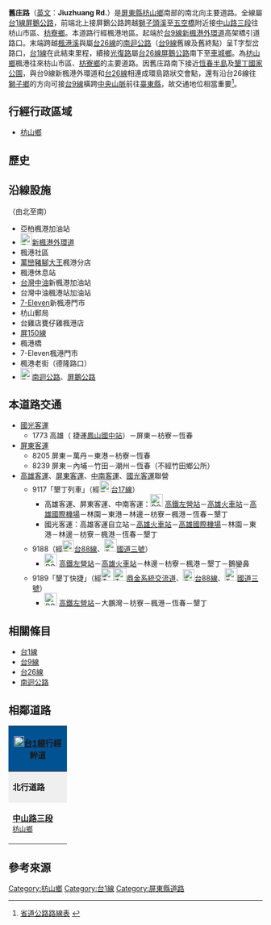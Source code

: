 {{refimprove|time=2014-05-04}}
'''舊庄路'''（[[英文|英文]]：'''Jiuzhuang Rd.'''）是[[屏東縣|屏東縣]][[枋山鄉|枋山鄉]]南部的南北向主要道路。全線屬[[台1線|台1線]][[屏鵝公路|屏鵝公路]]，前端北上接屏鵝公路跨越[[獅子頭溪|獅子頭溪]]至[[五空橋|五空橋]]附近接[[中山路_(枋山鄉)|中山路三段]]往枋山市區、[[枋寮鄉|枋寮鄉]]。本道路行經楓港地區。起端於[[台9線|台9線]][[台9線#南迴公路路段|新楓港外環道]]高架橋引道路口。末端跨越[[楓港溪|楓港溪]]與屬[[台26線|台26線]]的[[南迴公路|南迴公路]]（[[台9線|台9線]]舊線及舊終點）呈T字型岔路口，[[台1線|台1線]]在此結束里程，續接[[光復路_(枋山鄉)|光復路]]屬[[台26線|台26線]][[屏鵝公路|屏鵝公路]]南下至[[車城鄉_(台灣)|車城鄉]]。為[[枋山鄉|枋山鄉]]楓港往來枋山市區、[[枋寮鄉|枋寮鄉]]的主要道路。因舊庄路南下接近[[恆春半島|恆春半島]]及[[墾丁國家公園|墾丁國家公園]]，與台9線新楓港外環道和[[台26線|台26線]]相連成環島路狀交會點，還有沿台26線往[[獅子鄉_(台灣)|獅子鄉]]的方向可接[[台9線|台9線]]橫跨[[中央山脈|中央山脈]]前往[[臺東縣|臺東縣]]，故交通地位相當重要<ref>[http://www.thb.gov.tw/TM/WebPage.aspx?entry=23 省道公路路線表] {{webarchive|url=https://web.archive.org/web/20140709195516/http://www.thb.gov.tw/TM/WebPage.aspx?entry=23 |date=2014-07-09 }}</ref>。

== 行經行政區域 ==
* [[枋山鄉|枋山鄉]]

== 歷史 ==
{{expand section}}

== 沿線設施 ==
（由北至南）
* 亞柏楓港加油站
* [[File:TW_PHW9.svg|23px]][[台9線#南迴公路路段|新楓港外環道]]
* 楓港社區
* [[萬巒豬腳|萬巒豬腳大王]]楓港分店
* 楓港休息站
* [[台灣中油|台灣中油]]新楓港加油站
* 台灣中油楓港站加油站
* [[7-Eleven|7-Eleven]]新楓港門市
* 枋山郵局
* 台雞店甕仔雞楓港店
* [[屏東縣鄉道列表|屏150線]]
* 楓港橋
* 7-Eleven楓港門市
* 楓港老街（德隆路口）
* [[File:TW_PHW26.svg|23px]][[南迴公路|南迴公路]]、[[屏鵝公路|屏鵝公路]]

== 本道路交通 ==
* [[國光客運|國光客運]]
** 1773 高雄（<!-- 注释出：[[File:Kaohsiung_Metro_Logo(Logo_Only).svg|25px]] -->捷運[[鳳山國中站|鳳山國中站]]）－屏東－枋寮－恆春
* [[屏東客運|屏東客運]]
** 8205 屏東－萬丹－東港－枋寮－恆春
** 8239 屏東－內埔－竹田－潮州－恆春（不經竹田鄉公所）
* [[高雄客運|高雄客運]]、[[屏東客運|屏東客運]]、[[中南客運|中南客運]]、[[國光客運|國光客運]]聯營
** 9117「墾丁列車」（經[[File:TW_PHW17.svg|23px]][[台17線|台17線]]）
*** 高雄客運、屏東客運、中南客運：[[File:ROC_Taiwan_Railways_Administration_Logo.svg|25px]]<!-- 注释出：[[File:Kaohsiung_Metro_Logo(Logo_Only).svg|25px]] --><!-- 注释出：[[File:THSR_no_text.svg|32px]] -->[[新左營車站|高鐵左營站]]－[[高雄火車站|高雄火車站]]－[[高雄國際機場|高雄國際機場]]－林園－東港－林邊－枋寮－楓港－恆春－墾丁
*** 國光客運：高雄客運自立站－[[高雄火車站|高雄火車站]]－[[高雄國際機場|高雄國際機場]]－林園－東港－林邊－枋寮－楓港－恆春－墾丁
** 9188（經[[File:TW_PHW88.svg|23px]][[台88線|台88線]]、[[File:TWHW3.svg|25px]][[福爾摩沙高速公路|國道三號]]）
*** [[File:ROC_Taiwan_Railways_Administration_Logo.svg|25px]]<!-- 注释出：[[File:Kaohsiung_Metro_Logo(Logo_Only).svg|25px]] --><!-- 注释出：[[File:THSR_no_text.svg|32px]] -->[[新左營車站|高鐵左營站]]－[[高雄火車站|高雄火車站]]－林邊－枋寮－楓港－墾丁－鵝鑾鼻
** 9189「墾丁快捷」（經[[File:TWHW1.svg|25px]][[File:TWHW10.svg|25px]][[鼎金系統交流道|鼎金系統交流道]]、[[File:TW_PHW88.svg|23px]][[台88線|台88線]]、[[File:TWHW3.svg|25px]][[福爾摩沙高速公路|國道三號]]）
*** [[File:ROC_Taiwan_Railways_Administration_Logo.svg|25px]]<!-- 注释出：[[File:Kaohsiung_Metro_Logo(Logo_Only).svg|25px]] --><!-- 注释出：[[File:THSR_no_text.svg|32px]] -->[[新左營車站|高鐵左營站]]－大鵬灣－枋寮－楓港－恆春－墾丁

== 相關條目 ==
* [[台1線|台1線]]
* [[台9線|台9線]]
* [[台26線|台26線]]
* [[南迴公路|南迴公路]]

== 相鄰道路 ==
{|  class="toccolours" border="1" cellpadding="4" style="margin: 0 auto; border-collapse: collapse; text-align: center; white-space:nowrap;"
|-  
! colspan="5" style="background: #015293;" | '''[[File:TW_PHW1.svg|20px]][[台1線|台1線]]行經幹道'''
|-
| style="background: #efefef;" | '''北行道路'''
| colspan="3" style="background: #efefef;"   |'''[[屏東縣|屏東縣]]段'''
| style="background: #efefef;" | '''南行道路'''
|-
| style="width:100px; height:70px;"| '''[[中山路_(枋山鄉)|中山路三段]]'''<br /><small> [[枋山鄉|枋山鄉]]</small>
| width="1px" style="background: #015293;"|
| style="width:150px; height:70px" | '''舊庄路'''<br /><small>[[枋山鄉|枋山鄉]]</small>
| width="1px" style="background: #015293;"|
| style="width:100px; height:70px;" | ''終端''<br /><small>''（接台26線）''</small><br /><small>[[枋山鄉|枋山鄉]]</small>
{| border="0"
|}
|}

==參考來源==
<references/>

[[Category:枋山鄉|Category:枋山鄉]]
[[Category:台1線|Category:台1線]]
[[Category:屏東縣道路|Category:屏東縣道路]]